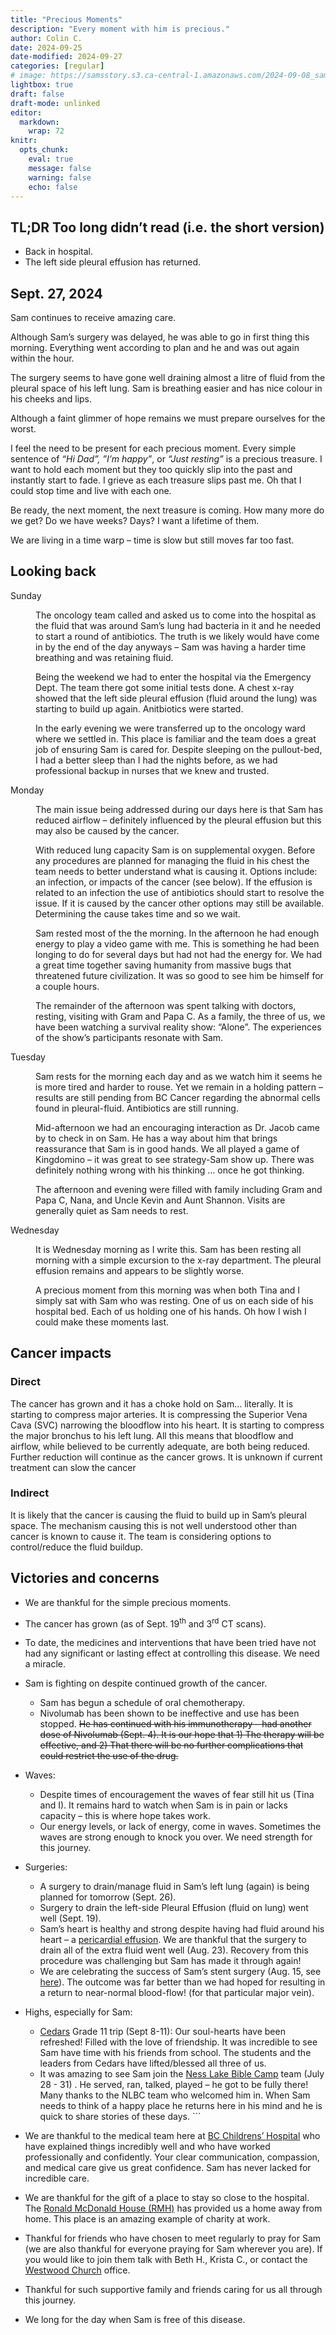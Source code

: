 ```yaml
---
title: "Precious Moments"
description: "Every moment with him is precious."
author: Colin C.
date: 2024-09-25
date-modified: 2024-09-27
categories: [regular]
# image: https://samsstory.s3.ca-central-1.amazonaws.com/2024-09-08_sam-waits-4-cedars.jpg
lightbox: true
draft: false
draft-mode: unlinked
editor: 
  markdown: 
    wrap: 72
knitr: 
  opts_chunk: 
    eval: true
    message: false
    warning: false
    echo: false
---
```


<!-- 
Since last post: 

D22 Oncology calls -- the fluid from Sam's pleural effusion was infected ... need to come in to get antibiotics 
    - In through the ER: bloodwork, an xray -- effusion has returned in part
    - Up to the ward 
    - Gram and Papa are here
    - NFL football 
M23 On Ward  -- Issy during the day, Maria at night
    8:00 Sam wakes lightly -- the heels of his feet are sore so I rub them but I can't stop quietly crying.  Sam's eyes are closed as he rests and his lips are pasty white.  
    8:45 I prep'd toast with PB&J.  Sam is happy and resting.  "I'm happy" "Just resting"
    10:15 Pet therapy comes by.  Sam pets Simba a big Golden Doodle.  He is chocolate brown. His size and facial expressions are much like Buddy 
    10:35 How are you feeling?  Chest and sinus infection as well? Sam settles in for a rest. 
    11:00 Sam is resting
    12:00 Sam is feeling better and he wants to set up his laptop to play 
    13:00 Sam and I play Hell Divers 
    15:00 Walk down the hall
    16:00 Peggy comes by to check on Sam.  If effusion is cancer-mass related draining it will not help.  Various cultures will be checked. 
          One of the antibiotics can be hard on the kidneys -- make them process slowly. 
          Monitor for a couple days 
          QofL -- O2 supply outside is hospital is possible. 
          I fear that we have no choice but to let his lung capacity fall -- unless drains are installed.  
          Lasix to be given.
    17:20 NFL football with Sam, Gram, and Papa (what time did they arrive?).  Gram massages Sam's feet
    ~18:00 Tina and I talk with Jacob, review details: Treatment and also Quality of Life
           Effusion caused by infection, Nivo, but most likely the cancer.  It is not understood why cancer 
    ~18:30 Jacob talks with Sam 
    ~19:00 I walk Gram an Papa out 
    ~20:00 Dinner via door-dash; watch Alone together 
    ~22:00 Sam and Tina:  baking show

    Aches and Pains 
    - Apparent bladder infection -- hard to pee (previously attributed to morphine) also now painful to pee (as of yesterday afternoon)
    - Tight chest -- chest infection ... did Sam cough something up? 
    - Headache -- sinus infection? 

T24 On Ward -- Jaylyn in the day, Crystal at night
    07:00 "Oh hey dad", "I had the best sleep" ... before falling back to sleep.  Every moment is precious -- 
          I wish I could hold a moment in time yet it slips so quickly away.  I fear Sam is slipping too quickly away. 
    08:30 Mom went to the clinic.  Sam looks so happy about that.  It gives him peace as he had anxiety about her health.
    ...   Sam rests most of the morning 
    11:30 Awake-ish a little concern that he is slow and slurring ...I take a nap as I could not stay warm
    12:30 Sam and Mom watch baking show. 
    16:30 Jacob comes by to check on Sam and the four of us play Kingdomino -- Sam proves that he remains sharp. 
    17:00 ~ Molly stops by to tell us about her new job ... but she will remain Sam's nurse.
    18:30 Sam is brighter, Jaylyn has provided a nose moisture machine, following a stretch Sam's 
          lungs seem to have expanded and he is able to get over 92... short lived.
    19:00 Starting to watch the hockey game (Canucks vs Seattle -- preseason).  I enjoy seeing Sam enjoy the game.
    19:30 Frickers and Nana arrive.  Tina visits with them in the Family lounge.  Gram and Papa C leave as F and Nana
          come in.  ~10 mins later they leave to settle MAry into the RMH. 
    20:30??? Sam has a massive poop, including a bleed.  It is the after effects that are hard -- it is like his whole upper 
          body starts to spasm.  It took an hour or so to get it under control.  Crystal was a great help.

W25 On Ward -- Pam in the day
    06:45 Sam is up to pee but starts coughing causing pain and nausea.  I return from a walk to be with him and Tina.  
          Ativan and IV gravol help settle things down.  Pam's confidence is re-assuring. 
    07:38 Tina and I are able to sit with Sam each holding a hand as he is resting.  How many days or hours do 
          we have left to simply be with him like this? 
    08:15 I capture from 22:30 ysterday till now.  Sam is resting nicely. 


 -->

::: {.callout-note icon="false"}
## TL;DR [Too long didn't read (i.e. the short version)]{.small}

-   Back in hospital.
-   The left side pleural effusion has returned.
:::

::: {.callout-important icon="false"}
## Sept. 27, 2024
Sam continues to receive amazing care.

Although Sam's surgery was delayed,
he was able to go in first
thing this morning. Everything went according to plan and he
and was out again within the hour.

The surgery seems to have gone well draining almost a litre of fluid
from the pleural space of his left lung. Sam is breathing easier and 
has nice colour in his cheeks and lips.

:::



<!-- ::: {#photo}
![Sam was excited to greet his friends as they arrived in the lower
mainland. Here Sam is watching the road awaiting their
arrival.](https://samsstory.s3.ca-central-1.amazonaws.com/2024-09-08_sam-waits-4-cedars.jpg)
::: -->

Although a faint glimmer of hope remains we must prepare ourselves for
the worst.

I feel the need to be present for each precious moment. Every simple
sentence of *"Hi Dad*", *"I'm happy"*, or *"Just resting"* is a precious
treasure. I want to hold each moment but they too quickly slip into the
past and instantly start to fade. I grieve as each treasure slips past
me. Oh that I could stop time and live with each one.

Be ready, the next moment, the next treasure is coming. How many more do
we get? Do we have weeks? Days? I want a lifetime of them.

We are living in a time warp -- time is slow but still moves far too
fast.

## Looking back

Sunday

:   The oncology team called and asked us to come into the hospital as
    the fluid that was around Sam's lung had bacteria in it and he
    needed to start a round of antibiotics. The truth is we likely would
    have come in by the end of the day anyways – Sam was having a harder
    time breathing and was retaining fluid.

    Being the weekend we had to enter the hospital via the Emergency
    Dept. The team there got some initial tests done. A chest x-ray
    showed that the left side pleural effusion (fluid around the lung)
    was starting to build up again. Anitbiotics were started.

    In the early evening we were transferred up to the oncology ward
    where we settled in. This place is familiar and the team does a
    great job of ensuring Sam is cared for. Despite sleeping on the
    pullout-bed, I had a better sleep than I had the nights before, as
    we had professional backup in nurses that we knew and trusted.

Monday

:   The main issue being addressed during our days here is that Sam has
    reduced airflow – definitely influenced by the pleural effusion but
    this may also be caused by the cancer.

    With reduced lung capacity Sam is on supplemental oxygen. Before any
    procedures are planned for managing the fluid in his chest the team
    needs to better understand what is causing it. Options include: an
    infection, or impacts of the cancer (see below). If the effusion is
    related to an infection the use of antibiotics should start to
    resolve the issue. If it is caused by the cancer other options may
    still be available. Determining the cause takes time and so we wait.

    Sam rested most of the the morning. In the afternoon he had enough
    energy to play a video game with me. This is something he had been
    longing to do for several days but had not had the energy for. We
    had a great time together saving humanity from massive bugs that
    threatened future civilization. It was so good to see him be himself
    for a couple hours.

    The remainder of the afternoon was spent talking with doctors,
    resting, visiting with Gram and Papa C. As a family, the three of
    us, we have been watching a survival reality show: "Alone". The
    experiences of the show's participants resonate with Sam.

Tuesday

:   Sam rests for the morning each day and as we watch him it seems he
    is more tired and harder to rouse. Yet we remain in a holding
    pattern -- results are still pending from BC Cancer regarding the
    abnormal cells found in pleural-fluid. Antibiotics are still
    running.

    Mid-afternoon we had an encouraging interaction as Dr. Jacob came by
    to check in on Sam. He has a way about him that brings reassurance
    that Sam is in good hands. We all played a game of Kingdomino – it
    was great to see strategy-Sam show up. There was definitely nothing
    wrong with his thinking ... once he got thinking.

    The afternoon and evening were filled with family including Gram and
    Papa C, Nana, and Uncle Kevin and Aunt Shannon. Visits are generally
    quiet as Sam needs to rest.

Wednesday

:   It is Wednesday morning as I write this. Sam has been resting all
    morning with a simple excursion to the x-ray department. The pleural
    effusion remains and appears to be slightly worse.

    A precious moment from this morning was when both Tina and I simply
    sat with Sam who was resting. One of us on each side of his hospital
    bed. Each of us holding one of his hands. Oh how I wish I could make
    these moments last.

## Cancer impacts

### Direct

The cancer has grown and it has a choke hold on Sam... literally. It is
starting to compress major arteries. It is compressing the Superior Vena
Cava (SVC) narrowing the bloodflow into his heart. It is starting to
compress the major bronchus to his left lung. All this means that
bloodflow and airflow, while believed to be currently adequate, are both
being reduced. Further reduction will continue as the cancer grows. It
is unknown if current treatment can slow the cancer

### Indirect

It is likely that the cancer is causing the fluid to build up in Sam's
pleural space. The mechanism causing this is not well understood other
than cancer is known to cause it. The team is considering options to
control/reduce the fluid buildup.

## Victories and concerns

-   We are thankful for the simple precious moments.

-   The cancer has grown (as of Sept. 19^th^ and 3^rd^ CT scans).

-   To date, the medicines and interventions that have been tried have
    not had any significant or lasting effect at controlling this
    disease. We need a miracle.

-   Sam is fighting on despite continued growth of the cancer.

    -   Sam has begun a schedule of oral chemotherapy.
    -   Nivolumab has been shown to be ineffective and use has been
        stopped. ~~He has continued with his immunotherapy -- had
        another dose of Nivolumab (Sept. 4). It is our hope that 1) The
        therapy will be effective, and 2) That there will be no further
        complications that could restrict the use of the drug.~~

-   Waves:

    -   Despite times of encouragement the waves of fear still hit us
        (Tina and I). It remains hard to watch when Sam is in pain or
        lacks capacity – this is where hope takes work.
    -   Our energy levels, or lack of energy, come in waves. Sometimes
        the waves are strong enough to knock you over. We need strength
        for this journey.

-   Surgeries:

    -   A surgery to drain/manage fluid in Sam's left lung (again) is
        being planned for tomorrow (Sept. 26).
    -   Surgery to drain the left-side Pleural Effusion (fluid on lung)
        went well (Sept. 19).
    -   Sam's heart is healthy and strong despite having had fluid
        around his heart – a [pericardial
        effusion](https://www.healthlinkbc.ca/pericardial-effusion-0).
        We are thankful that the surgery to drain all of the extra fluid
        went well (Aug. 23). Recovery from this procedure was
        challenging but Sam has made it through again!
    -   We are celebrating the success of Sam's stent surgery (Aug. 15,
        see [here](/posts/2408/2024-08-16_surgery-celebration.qmd)). The
        outcome was far better than we had hoped for resulting in a
        return to near-normal blood-flow! (for that particular major
        vein).

-   Highs, especially for Sam:

    -   [Cedars](https://cedars.bc.ca) Grade 11 trip (Sept 8-11): Our
        soul-hearts have been refreshed! Filled with the love of
        friendship. It was incredible to see Sam have time with his
        friends from school. The students and the leaders from Cedars
        have lifted/blessed all three of us.
    -   It was amazing to see Sam join the [Ness Lake Bible
        Camp](https://www.nesslakebiblecamp.com) team (July 28 - 31) .
        He served, ran, talked, played -- he got to be fully there! Many
        thanks to the NLBC team who welcomed him in. When Sam needs to
        think of a happy place he returns here in his mind and he is
        quick to share stories of these days. \`\`\`

-   We are thankful to the medical team here at [BC Childrens'
    Hospital](http://www.bcchildrens.ca) who have explained things
    incredibly well and who have worked professionally and confidently.
    Your clear communication, compassion, and medical care give us great
    confidence. Sam has never lacked for incredible care.

-   We are thankful for the gift of a place to stay so close to the
    hospital. The [Ronald McDonald House (RMH)](https://rmhbc.ca) has
    provided us a home away from home. This place is an amazing example
    of charity at work.

-   Thankful for friends who have chosen to meet regularly to pray for
    Sam (we are also thankful for everyone praying for Sam wherever you
    are). If you would like to join them talk with Beth H., Krista C.,
    or contact the [Westwood Church](https://westwoodchurch.bc.ca)
    office.

-   Thankful for such supportive family and friends caring for us all
    through this journey.

-   We long for the day when Sam is free of this disease.
